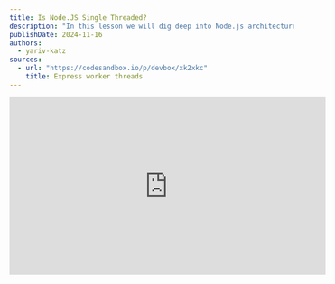 ```yaml
---
title: Is Node.JS Single Threaded?
description: "In this lesson we will dig deep into Node.js architecture in order to answer the question: Is Node.JS single-threaded?"
publishDate: 2024-11-16
authors:
  - yariv-katz
sources: 
  - url: "https://codesandbox.io/p/devbox/xk2xkc"
    title: Express worker threads
---
```


<div class="not-content flex">
	<iframe
		className="mx-auto mb-10"
		width="560"
		height="315"
		src="https://www.youtube.com/embed/jnO2sdJIvMc?si=TStDh0Av8MZFooCX"
		title="YouTube video player"
		frameBorder="0"
		allow="accelerometer; autoplay; clipboard-write; encrypted-media; gyroscope; picture-in-picture; web-share"
		allowFullScreen
	/>
</div>

Unfortunately, I get to interview a lot of Node.JS developers, not a task I enjoy doing, but it's part of my job.  
One of the things that I noticed that the best developers also possess a good understanding of the underlying architecture of the technology they are using, and not just problem solving, stackoverflow copy-pasting developers.
A developers with good understanding of the theory, internals, architecture, and design of Node.JS will probably be a good Node.JS developer, and these are the developers I'm looking for.
So when I interview a lot of my questions are not coding exercise, or api, or god forbid riddles (why do interviewers ask riddles in an interview is something I will never understand), but in depth questions about the theory behind the technology they are using.

One of the questions I always ask a Node.JS developer is: **"Is Node.JS single-threaded?"**.  
TLDR; the answer is **NO**.

90% of the developers I asked this question got it wrong.
Among the popular wrong answers are:
- Yes, Node.JS is single-threaded.
- No, there are api's like: [Cluster](https://nodejs.org/docs/latest/api/cluster.html) or [Worker Threads](https://nodejs.org/docs/latest/api/worker_threads.html) that allow you to run multiple Node processes or multiple threads in Node.JS.  
While this answer is correct It's not exactly what I want to test here so I elaborate on the question: "In an hypothetical world where there are no api's like Cluster or Worker Threads, is Node.JS single-threaded?".  
The Cluster and worker threads api are not something a Node.JS developer uses on a daily basis, it is used for specific use cases, and not the usual everyday Node.JS development.
So when I ask if Node.JS is single-threaded, I'm asking about the everyday Node.JS development, not those special cases.
And when I explain the question again then the Developer will return to the original wrong answer: "In that case then yes, Node.JS is single-threaded if those api's are not used".

While it seems like this question is strictly theoretical, it actually touch a lot of aspects regarding the performance of our server, it's also helps us answer the important question before we start writing code: Is Node.js the right tool for the job?

## What is a Process? What is a Thread?


### Process

Before we dive into the Node.JS architecture, let's understand what is a process and what is a thread.
When we run our program with `node my-program.js` (or use other tool to run that wraps this command), we are creating a Node.JS process.
That process contains all the goodies that Node.js ships with like: V8, libuv, Event loop, etc.  
We can create multiple processes to run different programs, and each process will have its own memory space, and will run in parallel with other processes.
Processes are isolated from each other but they can communicate with each other using Inter-Process Communication (IPC) mechanisms which allows them to send messages to each other. 

### Thread

While process is more robust and isolated, threads are more lightweight. They run on the same process so unlike processes which require another Node.js instance with all it's goodies, threads are located in the same process which allows them to share memory.
Threads can communicate with each other using message passing, but they can also share memory which, we can manually create threads using the [Worker Threads](https://nodejs.org/docs/latest/api/worker_threads.html) api.

So now that we know what is a thread and what is a process, let's return to the original question: When we are running a JavaScript program using Node.js process, is that process only using a single thread (without the use of the Cluster or Worker Threads api)?

## But look Ma, JavaScript is single-threaded

When I type in google **"JavaScript"** and navigate to the [MDN](https://developer.mozilla.org/en-US/docs/Web/JavaScript) or [wikipedia page](https://en.wikipedia.org/wiki/JavaScript) (or any other respectable site) they will all say JavaScript is single-threaded.
For example MDN says:

> *JavaScript (JS) is a lightweight interpreted (or just-in-time compiled) programming language with first-class functions. While it is most well-known as the scripting language for Web pages, many non-browser environments also use it, such as Node.js, Apache CouchDB and Adobe Acrobat. JavaScript is a prototype-based, multi-paradigm, single-threaded, dynamic language, supporting object-oriented, imperative, and declarative (e.g. functional programming) styles.*

So isn't it proof that Node.JS is single-threaded?

NO!

While JavaScript is a programming language, Node.JS is a runtime environment for JavaScript, although they are related, they represent different things.

## JavaScript, JavaScript Engine, and JavaScript Runtime

Let's distinguish between these 3 concepts:

### JavaScript

JavaScript is a programming language defined by the [ECMAScript](https://ecma-international.org/publications-and-standards/standards/ecma-262/) standard.  
It is something virtual like a blueprint or an interface of how the language should behave, and it is not something that can be executed.
It's up to the JavaScript engine to implement the language and execute the code.

### JavaScript Engine

JavaScript Engine is the implementation of the JavaScript language as defined by the ECMAScript standard.  
It will turn the JavaScript code into machine code that can be executed by the machine.
It will arrange the execution of the code in a stack (LIFO), manage a heap for the non-primitive types, clean that heap from time to time using a garbage collector.
Popular JavaScript engines are the V8 engine, SpiderMonkey, Chakra, etc.
Node.js uses the V8 engine.

### JavaScript Runtime

Let's examine the definition of the JavaScript language in the [EcmaScript standard](https://tc39.es/ecma262/).
Observing the list of features that the language should support, we will notice that a lot of the things that we use everyday are not defined there.
Things like the `console` object, the `setTimeout` function, the `fetch` function, the `require` function, etc.
These are not part of the JavaScript language, they are implemented as part of the JavaScript runtime.
While a lot of the api's we use are part of the JavaScript runtime, we will notice that a lot of them still have similar api's.
For example `console.log` is pretty similar no matter which JavaScript runtime you are using, same goes for `setTimeout`, `fetch`, etc.
There are group like the help define web standards like the [WHATWG](https://whatwg.org/) and the [W3C](https://www.w3.org/) that help define the web api's that are part of the JavaScript runtime.
And the JavaScript backend runtime like Node.js strive to follow those standards.
Alot of those standarts are defined in the [WHATWG github](https://github.com/whatwg) for example you can find the standard defined for the fetch in the [fetch](https://github.com/whatwg/fetch) repository.

Among the popular JavaScript runtime are the browsers, and Node.js.
The runtimes are using the JavaScript engine to execute the JavaScript code, but they also have other parts to integrate JavaScript with the actual runtime that they represent.
For example  JavaScript do not have any api for reading files, but when you are creating a backend server then you might need to read files, so Node.js is a runtime that implemented a module for reading files, created C++ code to read files efficiently, and integrated that with the V8 engine.
JavaScript by itself will be pretty useless, it has to run somewhere, and it has to integrate with the running environment, rather it's the browsers or the OS.

## JS, JS Engine, JS Runtime which one is single-threaded?

Now let's circle back to the original question: "Is Node.JS single-threaded?".  
While everybody I asked jumped with the answer "Yes it is!" Look even wikipedia says JavaScript is single-threaded, now we are starting to understand that while JavaScript is single-threaded, Node.js is not.  
Let's go back to the concepts we just defined:

- **JavaScript** - is JavaScript single-threaded? Remeber JavaScript is a definition of a language as defined by ECMAScript, it's not the actual implementation.
What we can do is check the ECMAScript standard, and we will see that it does not define anything about threads, processes, or anything related to that.
So the answer is YES, JavaScript is defined by the ECMAScript standard as single-threaded.
- **JavaScript Engine** - Is the JavaScript engine single-threaded? The answer is an easy YES, since JavaScript is single threaded and the engine is the implementation of the language, then the engine is also single-threaded.
- **JavaScript Runtime** - I guess that depends on the runtime, but if looking at Node.js then the answer is NO, Node.js is not single-threaded.
When code reaches the C++ part of Node.js it can decide to use a thread from a thread pool or delegate the task to the kernel.

## Node.js architecture

A JavaScript runtime (like Node.JS) includes a JavaScript engine (like V8), and allows us to run JavaScript code.
Here are some of the things that are included in Node.JS architecture:
- Event queue - stores the incoming client requests
- Event loop - infinite loop that executes the requests in the event queue
- V8 engine - Executes the JavaScript code
- Thread pool - The event loop can delegate tasks to the thread pool, which is a pool of threads that can execute tasks in parallel.

The Event loop and V8 both run in the same thread (AKA the main thread), but the thread pool can run in parallel.
Node.JS is single-threaded in the sense that the Event loop and V8 run in the same thread, there is a single main thread that executes the JavaScript code.
The Event loop runs on the main thread and can handle some I/O operations in a non-blocking way, and delegate external tasks to the thread pool.

I like to look at Node.JS as automatic multi-threading, mostly I program in a single-threaded way, and Node.JS then takes care of the multi-threading for me.

## Example

Let's take a look at the following example which will help us answer the question is Node.js the right tool for the job?  
In the following example we are creating a simple express server with 2 routes:
- `/random` - will return a random number.
- `/fibonacci/:number` - will calculate the fibonacci number of the given number.

While we calculate the fibonacci number we will examine requests that try to get a random number.
We will then profile our app to understand where our main thread is stuck and then open a new thread to handle the fibonacci calculation.

Create a new folder and run npm init in that folder and install express:

```bash
mkdir nodejs-architecture
cd nodejs-architecture
npm init --yes
npm install express
```

Create the file `fibonacci.mjs` that expose a function that recursively calculate the fibonacci number:

```javascript
/**
 * recursive function to calculate the nth fibonacci number
 * @param {number} n 
 * @returns 
 */
export function fibonacci(n) {
	if (n === 0) {
		return 0;
	}
	if (n === 1) {
		return 1;
	}
	return fibonacci(n - 1) + fibonacci(n - 2);
}
```

simple recursive function that calculates the fibonacci number.  
Now let's create the express server in the file `server.mjs`:

```javascript
import createApplication from 'express';
import { fibonacci } from './fibonacci.mjs';

const app = createApplication();

// this path will return a random number
app.get('/random', (_req, res) => {
	res.send(Math.random().toString());
});

// this path will use the fibonacci function to calculate the fibonacci number that we are getting in the path param
app.get('/fibonacci/:n(\\d+)', (req, res) => {
	const n = parseInt(req.params.n, 10);	
	const result = fibonacci(n);
	res.send(result.toString());
});

app.listen(3000, () => {
	console.log('Server is running on port 3000');
});
```

We can run our server using:

```bash
node server.mjs
```

This simple example represents the weakness of Node.js, while the fibonacci function is running the main thread is stuck and can't handle other requests.
We can activate this server and try calculating the fibonacci number of 40 for example, and then try to get a random number while the fibonacci calculation is running.
We will notice that the server is stuck, while Node.js shines in tasks like I/O operations, Database queries, etc. it is not the best tool for calculation sync tasks like the one we showed here.
In this example this is clear what is causing our main thread to get stuck, but in a real-world application it might be harder to find the bottleneck.
That is why we can profile our application to examine where the main thread is stuck.  
To run our server with the profiler we can use the following command:

```bash
node --prof server.mjs
```

after running your server with the profiler go to the routes that cause the bottleneck, in our example try to go to `/fibonacci/50` and then go to `/random` and see that the server is stuck.
After you get the server stuck time to analyze what caused the main thread to choke like it did. You will find a file that is created in the same folder with the name `isolate-0xnnnnnnnnnnnn-v8.log` we need to transfer that file to something more human readable so run the following:

```bash
node --prof-process isolate-...-v8.log > processed.txt
```

replace the `isolate-...-v8.log` with the actual file name that was created in your folder and you should see the file `processed.txt` that contains the profile of the server.
In my example it looked like the following:

```
Statistical profiling result from isolate-0x7fe6f8008000-69984-v8.log, (140861 ticks, 447 unaccounted, 0 excluded).

 [Shared libraries]:
   ticks  total  nonlib   name

 [JavaScript]:
   ticks  total  nonlib   name
  140390   99.7%   99.7%  JS: *fibonacci file:///Users/yarivkatz/Development/academeez-node-architecture/fibonacci.mjs:8:26
      1    0.0%    0.0%  JS: ~lazyEventEmitterAsyncResource node:events:101:39
      1    0.0%    0.0%  JS: ~fibonacci file:///Users/yarivkatz/Development/academeez-node-architecture/fibonacci.mjs:8:26
      1    0.0%    0.0%  JS: ~encodeRealpathResult node:fs:2518:30
      1    0.0%    0.0%  JS: wasm-function[15]
      1    0.0%    0.0%  JS: ^trySelf node:internal/modules/cjs/loader:503:17
      1    0.0%    0.0%  JS: ^setHeader node:_http_outgoing:650:57
      1    0.0%    0.0%  JS: ^realpathSync node:fs:2553:22
      1    0.0%    0.0%  JS: ^processTicksAndRejections node:internal/process/task_queues:67:35
      1    0.0%    0.0%  JS: ^isatty node:tty:42:16
      1    0.0%    0.0%  JS: ^debuglog node:internal/util/debuglog:76:18
      1    0.0%    0.0%  JS: ^compileForPublicLoader node:internal/bootstrap/realm:322:25
      1    0.0%    0.0%  JS: ^URL node:internal/url:763:14
      1    0.0%    0.0%  JS: ^SafeMap node:internal/per_context/primordials:413:16
      1    0.0%    0.0%  JS: ^Module._resolveFilename node:internal/modules/cjs/loader:964:35
      1    0.0%    0.0%  JS: ^Module._findPath node:internal/modules/cjs/loader:564:28
      1    0.0%    0.0%  JS: *normalizeString node:path:66:25
      1    0.0%    0.0%  Builtin: StringAdd_CheckNone
      1    0.0%    0.0%  Builtin: StrictEqual_Baseline
      1    0.0%    0.0%  Builtin: RegExpReplace
      1    0.0%    0.0%  Builtin: LoadIC_NoFeedback
      1    0.0%    0.0%  Builtin: InterpreterEntryTrampoline
      1    0.0%    0.0%  Builtin: FastNewObject
      1    0.0%    0.0%  Builtin: Call_ReceiverIsAny
      1    0.0%    0.0%  Builtin: CallFunction_ReceiverIsNullOrUndefined

 [C++]:
   ticks  total  nonlib   name

 [Summary]:
   ticks  total  nonlib   name
  140414   99.7%   99.7%  JavaScript
      0    0.0%    0.0%  C++
     23    0.0%    0.0%  GC
      0    0.0%          Shared libraries
    447    0.3%          Unaccounted

 [C++ entry points]:
   ticks    cpp   total   name

 [Bottom up (heavy) profile]:
  Note: percentage shows a share of a particular caller in the total
  amount of its parent calls.
  Callers occupying less than 1.0% are not shown.

   ticks parent  name
  140390   99.7%  JS: *fibonacci file:///Users/yarivkatz/Development/academeez-node-architecture/fibonacci.mjs:8:26
  140390  100.0%    JS: *fibonacci file:///Users/yarivkatz/Development/academeez-node-architecture/fibonacci.mjs:8:26
  140390  100.0%      JS: *fibonacci file:///Users/yarivkatz/Development/academeez-node-architecture/fibonacci.mjs:8:26
  140390  100.0%        JS: *fibonacci file:///Users/yarivkatz/Development/academeez-node-architecture/fibonacci.mjs:8:26
  140390  100.0%          JS: *fibonacci file:///Users/yarivkatz/Development/academeez-node-architecture/fibonacci.mjs:8:26
  140390  100.0%            JS: *fibonacci file:///Users/yarivkatz/Development/academeez-node-architecture/fibonacci.mjs:8:26

```

according to the **Summary**:

```
[Summary]:
   ticks  total  nonlib   name
  140414   99.7%   99.7%  JavaScript
      0    0.0%    0.0%  C++
     23    0.0%    0.0%  GC
      0    0.0%          Shared libraries
    447    0.3%          Unaccounted
```

our problem is in our JavaScript code, and looking at the analysis of the JavaScript code we can see that the bottleneck is in the `fibonacci` function:

```
[JavaScript]:
   ticks  total  nonlib   name
  140390   99.7%   99.7%  JS: *fibonacci file:///Users/yarivkatz/Development/academeez-node-architecture/fibonacci.mjs:8:26
	...
```

## Manually creating threads

We can manually create a thread to calculate the fibonacci number, and then delegate the task to that thread.
Change the `server.mjs` file to the following:

```javascript
import { Worker } from 'worker_threads';
// ...
function fibonacciThread(n) {
	return new Promise((resolve, reject) => {
		const worker = new Worker('./fibonacci.mjs', { workerData: n });
		worker.on('message', resolve);
		worker.on('error', reject);
		worker.on('exit', (code) => {
			if (code !== 0)
				reject(new Error(`Worker stopped with exit code ${code}`));
		});
	});
}

app.get('/fibonacci/:n(\\d+)', async (req, res) => {
	// create a thread for fibonacci calculation
	const n = parseInt(req.params.n);
	const result = await fibonacciThread(n);
	res.send(result.toString());
});
// ...
```

We are creating a new thread using the `Worker` api, the thread will run the file `fibonacci.mjs` and will get the number to calculate as a parameter.
We can change the `fibonacci.mjs` file to the following:

```javascript
import { parentPort, workerData } from 'worker_threads';

export function fibonacci(n) {
	// ...
}

const result = fibonacci(workerData);

parentPort.postMessage(result);
```

If we activate our server and calculate a large fibonacci number we will see that the server is not stuck anymore, and we can still get random numbers while the fibonacci calculation is running.
If we run our server using `--prof` we will see that the main thread is not stuck anymore. We will get 2 `isolate` files one for the thread which we will notice that it spend a lot of time in the fibonacci function, and the other for the main thread which should be quite free.
What we saw is a stravation of the main thread which caused the server to be stuck, and we solved that by delegating the task to another thread and by doing so freeing the main thread to handle other requests.

Opening a new thread has a lot of overhead, so if it's something that is happening often we might consider using a thread pool.
Opening a thread is something that is not done often in Node.js, the event driven design combined with hight performance I/O operations prevents the usage of threads in most cases.
If you find out that you have to use threads often and it's the only way for you to solve your server choking problem then you might want to consider using a different technology that is more suited for that kind of tasks.
Understanding Node.js architecture if important for understanding if Node.js is the right tool for the job.

## Best Practice

In my opinion backend developers should start saying the word **NO** more often.
Let me explain what I mean by that.
Often I see backend developers are treated like Cinderella, remember the scene in Cinderella where the evil stepmother and stepsisters are throwing all the work on Cinderella while saying "Do this Cinderella, Do that Cinderella".
Often backend developers are asked from all over to do this api and that api.
The backend developer job is not to please every request the client needs, the job is to present certain logic that is oriented from the data and not from the clients.
Think of it like this, the clients wants to make "Pizze" the backend should not create and API to make "Pizze" the backend should create an API to make "Dough", "Sauce", "Cheese", etc. and then the client can use those API's to create the "Pizze".
Often with that kind of approach, calculations are done in the frontend.
So if the client asks for Pizza in one request, the backend developer should say NO.

Another example of saying no, is often the client will request an API to send him back millions of results from the database, perhaps the client is creating a Select with a lot of options.
Obviously it will be easier for the client to get all the results and place them in the Select, but this is where the backend developer should say NO, and not focus on making the client life always easier.
Instead the backend developer should say please provide me with pagination in each request, and supply the data paginated.
Often the API's that are choking the server are those that require sync computations on millions of results from the database, and since no user can actually read million records my guess is that must of the time pagination needs to play a role there.

## Summary

So to answer the question: "Is Node.JS single-threaded?".
The answer is **NO**.
Node.JS is single-threaded in the sense that the Event loop and V8 run in the same thread - which is called the main thread, but it is multi-threaded in the sense that it can delegate tasks to the thread pool, and delegate tasks to the kernel.
The event Non-Blocking nature of Node.JS allows us to utilize the main thread, thread pool, kernel, and other resources in an efficient way, and utilize the full parallel capabilities of the machine.

The way I look at it, I get automatic multi-threading without the need to manage threads most of the time (managing threads is extremely hard and error-prone), and I can focus on writing the actual application while knowing that Node.JS is taking care of the multi-threading for me.

Why am I asking this question in an interview? And why is it important to know this?  
The theory is actually connecting to the practical when it comes to main thread starvation, and how to handle it.
Knowing what the main thread is handling and what is delegated elsewhere can really help when your server is slow.
There are many times when knowing those facts helped me solve that problem, when no other developer could.
For example if your server is slow you can profile the main thread to understand what tasks are blocking the main thread, you can examine memory leaks (cause the main thread is also running the garbage collector), and in some cases, yes you will have to use the Cluster or Worker Threads api to run multiple Node processes or multiple threads in Node.JS.

